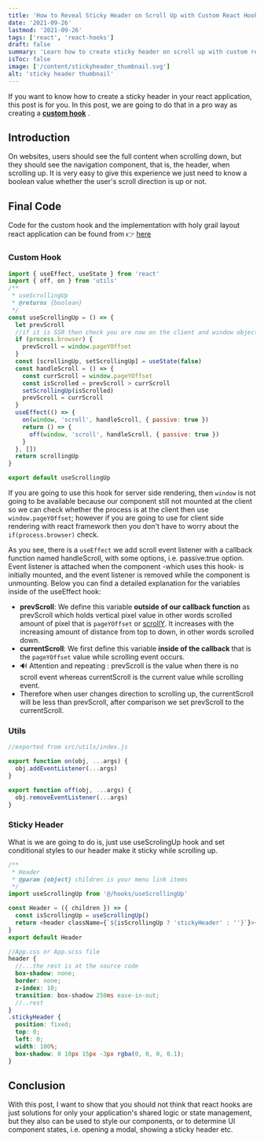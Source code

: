 ```yaml
---
title: 'How to Reveal Sticky Header on Scroll Up with Custom React Hook'
date: '2021-09-26'
lastmod: '2021-09-26'
tags: ['react', 'react-hooks']
draft: false
summary: 'Learn how to create sticky header on scroll up with custom react hook.'
isToc: false
image: ['/content/stickyheader_thumbnail.svg']
alt: 'sticky header thumbnail'
---
```


If you want to know how to create a sticky header in your react application, this post is for you. In this post, we are going to do that in a pro way as creating a **[custom hook](https://reactjs.org/docs/hooks-custom.html)** .

## Introduction

On websites, users should see the full content when scrolling down, but they should see the navigation component, that is, the header, when scrolling up. It is very easy to give this experience we just need to know a boolean value whether the user's scroll direction is up or not.

## Final Code

Code for the custom hook and the implementation with holy grail layout react application can be found from 👉 [here](https://github.com/definite2/sticky-header-with-hook)

### Custom Hook

```js
import { useEffect, useState } from 'react'
import { off, on } from 'utils'
/**
 * useScrollingUp
 * @returns {boolean}
 */
const useScrollingUp = () => {
  let prevScroll
  //if it is SSR then check you are now on the client and window object is available
  if (process.browser) {
    prevScroll = window.pageYOffset
  }
  const [scrollingUp, setScrollingUp] = useState(false)
  const handleScroll = () => {
    const currScroll = window.pageYOffset
    const isScrolled = prevScroll > currScroll
    setScrollingUp(isScrolled)
    prevScroll = currScroll
  }
  useEffect(() => {
    on(window, 'scroll', handleScroll, { passive: true })
    return () => {
      off(window, 'scroll', handleScroll, { passive: true })
    }
  }, [])
  return scrollingUp
}

export default useScrollingUp
```

If you are going to use this hook for server side rendering, then `window` is not going to be available because our component still not mounted at the client so we can check whether the process is at the client then use `window.pageYOffset`; however if you are going to use for client side rendering with react framework then you don't have to worry about the `if(process.browser)` check.

As you see, there is a `useEffect` we add scroll event listener with a callback function named handleScroll, with some options, i.e. passive:true option. Event listener is attached when the component -which uses this hook- is initially mounted, and the event listener is removed while the component is unmounting. Below you can find a detailed explanation for the variables inside of the useEffect hook:

- **prevScroll**: We define this variable **outside of our callback function** as prevScroll which holds vertical pixel value in other words scrolled amount of pixel that is `pageYOffset` or [scrollY](https://developer.mozilla.org/en-US/docs/Web/API/Window/pageYOffset). It increases with the increasing amount of distance from top to down, in other words scrolled down.
- **currentScroll**: We first define this variable **inside of the callback** that is the `pageYOffset` value while scrolling event occurs.
- <HighlightInline>🔊 Attention and repeating :</HighlightInline> prevScroll is the value when there
  is no scroll event whereas currentScroll is the current value while scrolling event.
- Therefore when user changes direction to scrolling up, the currentScroll will be less than prevScroll, after comparison we set prevScroll to the currentScroll.

### Utils

```js
//exported from src/utils/index.js

export function on(obj, ...args) {
  obj.addEventListener(...args)
}

export function off(obj, ...args) {
  obj.removeEventListener(...args)
}
```

### Sticky Header

What is we are going to do is, just use useScrolingUp hook and set conditional styles to our header make it sticky while scrolling up.

```js
/**
 * Header
 * @param {object} children is your menu link items
 */
import useScrollingUp from '@/hooks/useScrollingUp'

const Header = ({ children }) => {
  const isScrollingUp = useScrollingUp()
  return <header className={`${isScrollingUp ? 'stickyHeader' : ''}`}>{children}</header>
}
export default Header
```

```scss
//App.css or App.scss file
header {
  //...the rest is at the source code
  box-shadow: none;
  border: none;
  z-index: 10;
  transition: box-shadow 250ms ease-in-out;
  //..rest
}
.stickyHeader {
  position: fixed;
  top: 0;
  left: 0;
  width: 100%;
  box-shadow: 0 10px 15px -3px rgba(0, 0, 0, 0.1);
}
```

## Conclusion

With this post, I want to show that you should not think that react hooks are just solutions for only your application's shared logic or state management, but they also can be used to style our components, or to determine UI component states, i.e. opening a modal, showing a sticky header etc.
